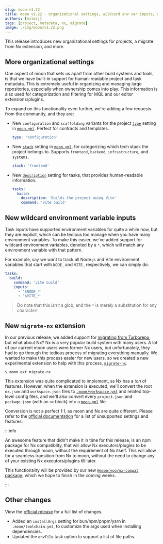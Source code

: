 ```yaml
---
slug: moon-v1.22
title: moon v1.22 - Organizational settings, wildcard env var inputs, and Nx migration
authors: [milesj]
tags: [project, metadata, nx, migrate]
image: ./img/moon/v1.22.png
---
```


This release introduces new organizational settings for projects, a migrate from Nx extension, and
more.

<!--truncate-->

## More organizational settings

One aspect of moon that sets us apart from other build systems and tools, is that we have built-in
support for human-readable project and task metadata. This is extremely useful in organizing and
managing large repositories, especially when ownership comes into play. This information is also
used for categorization and filtering for MQL and our editor extensions/plugins.

To expand on this functionality even further, we're adding a few requests from the community, and
they are:

- New `configuration` and `scaffolding` variants for the project [`type`](/docs/config/project#type)
  setting in [`moon.yml`](/docs/config/project). Perfect for contracts and templates.

  ```yaml
  type: 'configuration'
  ```

- New [`stack`](/docs/config/project#stack) setting in [`moon.yml`](/docs/config/project), for
  categorizing which tech stack the project belongs to. Supports `frontend`, `backend`,
  `infrastructure`, and `systems`.

  ```yaml
  stack: 'frontend'
  ```

- New [`description`](/docs/config/project#description-1) setting for tasks, that provides
  human-readable information.

  ```yaml
  tasks:
    build:
      description: 'Builds the project using Vite'
      command: 'vite build'
  ```

## New wildcard environment variable inputs

Task inputs have supported environment variables for quite a while now, but they are explicit, which
can be tedious too manage when you have many environment variables. To make this easier, we've added
support for wildcard environment variables, denoted by a `*`, which will match any environment
variable with that pattern.

For example, say we want to track all Node.js and Vite environment variables that start with `NODE_`
and `VITE_` respectively, we can simply do:

```yaml
tasks:
  build:
    command: 'vite build'
    inputs:
      - '$NODE_*'
      - '$VITE_*'
```

> Do note that this _isn't_ a glob, and the `*` is merely a substitution for any character!

## New `migrate-nx` extension

In our previous release, we added support for [migrating from Turborepo](./moon-v1.21), but what
about Nx? Nx is a very popular build system with many users. A lot of our current moon users were
former Nx users, but unfortunately, they had to go through the tedious process of migrating
everything manually. We wanted to make this process easier for new users, so we created a new
experimental extension to help with this process,
[`migrate-nx`](/docs/guides/extensions#migrate-nx).

```shell
$ moon ext migrate-nx
```

This extension was quite complicated to implement, as Nx has a _ton_ of features. However, when the
extension is executed, we'll convert the root `nx.json` and `workspace.json` files to
[`.moon/workspace.yml`](/docs/config/workspace) and related top-level config files, and we'll also
convert every `project.json` and `package.json` (with an `nx` block) into a
[`moon.yml`](/docs/config/project) file.

Conversion is not a perfect 1:1, as moon and Nx are quite different. Please refer to the
[official documentation](/docs/guides/extensions#migrate-nx) for a list of unsupported settings and
features.

:::info

An awesome feature that didn't make it in time for this release, is an npm package for Nx
compatiblity, that will allow Nx executors/plugins to be executed through moon, without the
requirement of Nx itself. This will allow for a seamless transition from Nx to moon, without the
need to change any of your existing Nx executors/plugins till later.

This functionality will be provided by our new
[`@moonrepo/nx-compat` package](https://github.com/moonrepo/moon/tree/master/packages/nx-compat),
which we hope to finish in the coming weeks.

:::

## Other changes

View the [official release](https://github.com/moonrepo/moon/releases/tag/v1.22.0) for a full list
of changes.

- Added an `installArgs` setting for bun/npm/pnpm/yarn in `.moon/toolchain.yml`, to customize the
  args used when installing dependencies.
- Updated the `envFile` task option to support a list of file paths.
